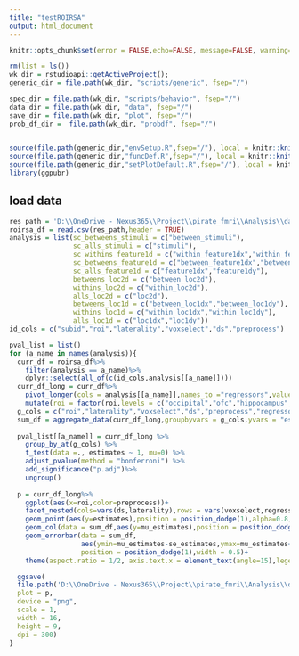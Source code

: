 ```yaml
---
title: "testROIRSA"
output: html_document
---
```

 
```r
knitr::opts_chunk$set(error = FALSE,echo=FALSE, message=FALSE, warning=FALSE)

rm(list = ls())
wk_dir = rstudioapi::getActiveProject();
generic_dir = file.path(wk_dir, "scripts/generic", fsep="/")

spec_dir = file.path(wk_dir, "scripts/behavior", fsep="/")
data_dir = file.path(wk_dir, "data", fsep="/")
save_dir = file.path(wk_dir, "plot", fsep="/")
prob_df_dir =  file.path(wk_dir, "probdf", fsep="/")
  

source(file.path(generic_dir,"envSetup.R",fsep="/"), local = knitr::knit_global())
source(file.path(generic_dir,"funcDef.R",fsep="/"), local = knitr::knit_global())
source(file.path(generic_dir,"setPlotDefault.R",fsep="/"), local = knitr::knit_global())
library(ggpubr)
```

## load data
```r
res_path = 'D:\\OneDrive - Nexus365\\Project\\pirate_fmri\\Analysis\\data\\fmri\\ROIRSA\\LSA_stimuli_navigationseparatecentering\\roirsa.csv'
roirsa_df = read.csv(res_path,header = TRUE)
analysis = list(sc_betweens_stimuli = c("between_stimuli"),
                sc_alls_stimuli = c("stimuli"),
                sc_withins_feature1d = c("within_feature1dx","within_feature1dy"),
                sc_betweens_feature1d = c("between_feature1dx","between_feature1dy"),
                sc_alls_feature1d = c("feature1dx","feature1dy"),
                betweens_loc2d = c("between_loc2d"),
                withins_loc2d = c("within_loc2d"),
                alls_loc2d = c("loc2d"),
                betweens_loc1d = c("between_loc1dx","between_loc1dy"),
                withins_loc1d = c("within_loc1dx","within_loc1dy"),
                alls_loc1d = c("loc1dx","loc1dy"))
id_cols = c("subid","roi","laterality","voxselect","ds","preprocess")
```

```r
pval_list = list()
for (a_name in names(analysis)){
  curr_df = roirsa_df%>%
    filter(analysis == a_name)%>%
    dplyr::select(all_of(c(id_cols,analysis[[a_name]])))
  curr_df_long = curr_df%>%
    pivot_longer(cols = analysis[[a_name]],names_to ="regressors",values_to = "estimates")%>%
    mutate(roi = factor(roi,levels = c("occipital","ofc","hippocampus","parahippocampus")))
  g_cols = c("roi","laterality","voxselect","ds","preprocess","regressors")
  sum_df = aggregate_data(curr_df_long,groupbyvars = g_cols,yvars = "estimates")
  
  pval_list[[a_name]] = curr_df_long %>%
    group_by_at(g_cols) %>%
    t_test(data =., estimates ~ 1, mu=0) %>%
    adjust_pvalue(method = "bonferroni") %>%
    add_significance("p.adj")%>%
    ungroup()
  
  p = curr_df_long%>%
    ggplot(aes(x=roi,color=preprocess))+
    facet_nested(cols=vars(ds,laterality),rows = vars(voxselect,regressors))+
    geom_point(aes(y=estimates),position = position_dodge(1),alpha=0.8,size=0.5)+
    geom_col(data = sum_df,aes(y=mu_estimates),position = position_dodge(1),fill=NA)+
    geom_errorbar(data = sum_df,
                  aes(ymin=mu_estimates-se_estimates,ymax=mu_estimates+se_estimates),
                  position = position_dodge(1),width = 0.5)+
    theme(aspect.ratio = 1/2, axis.text.x = element_text(angle=15),legend.position = "top")

  ggsave(
  file.path('D:\\OneDrive - Nexus365\\Project\\pirate_fmri\\Analysis\\data\\fmri\\ROIRSA\\LSA_stimuli_navigationseparatecentering',str_c(a_name,'.png')),
  plot = p,
  device = "png",
  scale = 1,
  width = 16,
  height = 9,
  dpi = 300)
}
```

